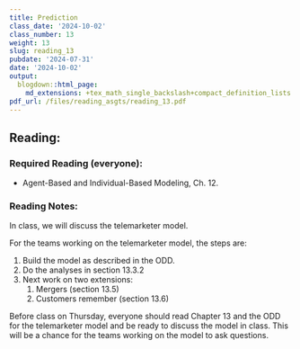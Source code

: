```yaml
---
title: Prediction
class_date: '2024-10-02'
class_number: 13
weight: 13
slug: reading_13
pubdate: '2024-07-31'
date: '2024-10-02'
output:
  blogdown::html_page:
    md_extensions: +tex_math_single_backslash+compact_definition_lists
pdf_url: /files/reading_asgts/reading_13.pdf
---
```

## Reading:

### Required Reading (everyone):

* Agent-Based and Individual-Based Modeling, Ch. 12.

### Reading Notes:

In class, we will discuss the telemarketer model.

For the teams working on the telemarketer model, the steps are:

1. Build the model as described in the ODD.
1. Do the analyses in section 13.3.2
1. Next work on two extensions:
      1. Mergers (section 13.5)
      1. Customers remember (section 13.6)

Before class on Thursday, everyone should read Chapter 13 and the ODD for the telemarketer model and be ready to discuss the model in class.
This will be a chance for the teams working on the model to ask questions.
